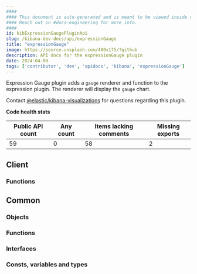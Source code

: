 ```yaml
---
####
#### This document is auto-generated and is meant to be viewed inside our experimental, new docs system.
#### Reach out in #docs-engineering for more info.
####
id: kibExpressionGaugePluginApi
slug: /kibana-dev-docs/api/expressionGauge
title: "expressionGauge"
image: https://source.unsplash.com/400x175/?github
description: API docs for the expressionGauge plugin
date: 2024-04-08
tags: ['contributor', 'dev', 'apidocs', 'kibana', 'expressionGauge']
---
```


Expression Gauge plugin adds a `gauge` renderer and function to the expression plugin. The renderer will display the `gauge` chart.

Contact [@elastic/kibana-visualizations](https://github.com/orgs/elastic/teams/kibana-visualizations) for questions regarding this plugin.

**Code health stats**

| Public API count  | Any count | Items lacking comments | Missing exports |
|-------------------|-----------|------------------------|-----------------|
| 59 | 0 | 58 | 2 |

## Client

### Functions
<DocDefinitionList data={expressionGaugeObj.client.functions}/>

## Common

### Objects
<DocDefinitionList data={expressionGaugeObj.common.objects}/>

### Functions
<DocDefinitionList data={expressionGaugeObj.common.functions}/>

### Interfaces
<DocDefinitionList data={expressionGaugeObj.common.interfaces}/>

### Consts, variables and types
<DocDefinitionList data={expressionGaugeObj.common.misc}/>

